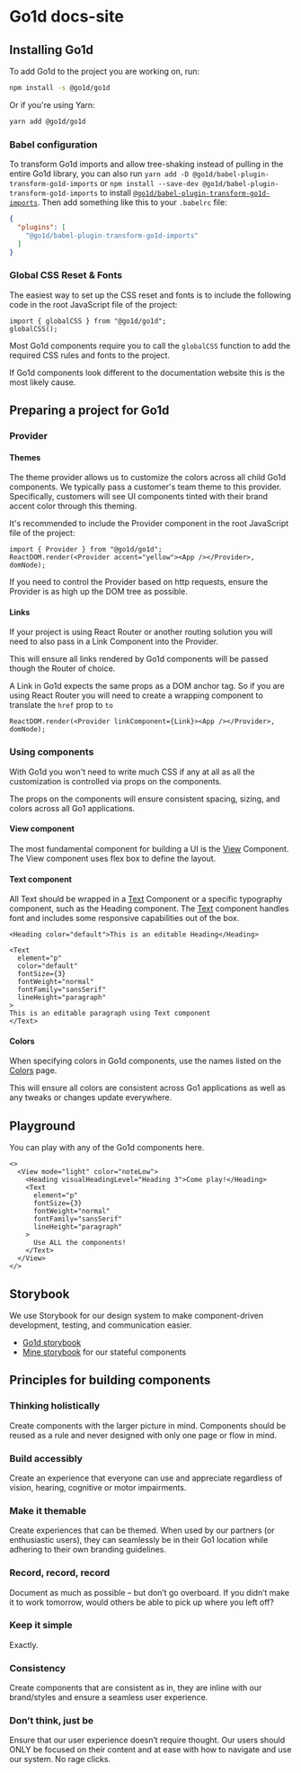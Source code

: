 # Go1d docs-site

## Installing Go1d

To add Go1d to the project you are working on, run:

```bash
npm install -s @go1d/go1d
```

Or if you're using Yarn:

```bash
yarn add @go1d/go1d
```

### Babel configuration

To transform Go1d imports and allow tree-shaking instead of pulling in the entire Go1d library, you can also run `yarn add -D @go1d/babel-plugin-transform-go1d-imports` or `npm install --save-dev @go1d/babel-plugin-transform-go1d-imports` to install [`@go1d/babel-plugin-transform-go1d-imports`](https://www.npmjs.com/package/@go1d/babel-plugin-transform-go1d-imports). Then add something like this to your `.babelrc` file:

```json
{
  "plugins": [
    "@go1d/babel-plugin-transform-go1d-imports"
  ]
}
```

### Global CSS Reset & Fonts

The easiest way to set up the CSS reset and fonts is to include the following code in the root JavaScript file of the project:

```
import { globalCSS } from "@go1d/go1d";
globalCSS();
```

Most Go1d components require you to call the `globalCSS` function to add the required CSS rules and fonts to the project.

If Go1d components look different to the documentation website this is the most likely cause.

## Preparing a project for Go1d

### Provider

#### Themes

The theme provider allows us to customize the colors across all child Go1d components. We typically pass a customer's team theme to this provider. Specifically, customers will see UI components tinted with their brand accent color through this theming.

It's recommended to include the Provider component in the root JavaScript file of the project:

```
import { Provider } from "@go1d/go1d";
ReactDOM.render(<Provider accent="yellow"><App /></Provider>, domNode);
```

If you need to control the Provider based on http requests, ensure the Provider is as high up the DOM tree as possible.

#### Links

If your project is using React Router or another routing solution you will need to also pass in a Link Component into the Provider.

This will ensure all links rendered by Go1d components will be passed though the Router of choice.

A Link in Go1d expects the same props as a DOM anchor tag. So if you are using React Router you will need to create a wrapping component to translate the `href` prop to `to`

```
ReactDOM.render(<Provider linkComponent={Link}><App /></Provider>, domNode);
```

### Using components

With Go1d you won't need to write much CSS if any at all as all the customization is controlled via props on the components.

The props on the components will ensure consistent spacing, sizing, and colors across all Go1 applications.

#### View component

The most fundamental component for building a UI is the [View](https://go1d.go1.com/storybook/?path=/docs/view--basic-usage) Component. The View component uses flex box to define the layout.

#### Text component

All Text should be wrapped in a [Text](https://go1d.go1.com/storybook/?path=/docs/text--unstyled-text) Component or a specific typography component, such as the Heading component. The [Text](https://go1d.go1.com/storybook/?path=/docs/text--unstyled-text) component handles font and includes some responsive capabilities out of the box.

```react-inline
<Heading color="default">This is an editable Heading</Heading>
```

```react-inline
<Text
  element="p"
  color="default"
  fontSize={3}
  fontWeight="normal"
  fontFamily="sansSerif"
  lineHeight="paragraph"
>
This is an editable paragraph using Text component
</Text>
```

#### Colors

When specifying colors in Go1d components, use the names listed on the [Colors](https://go1d.go1.com/storybook/?path=/docs/color) page.

This will ensure all colors are consistent across Go1 applications as well as any tweaks or changes update everywhere.

## Playground

You can play with any of the Go1d components here.

```react-inline
<>
  <View mode="light" color="noteLow">
    <Heading visualHeadingLevel="Heading 3">Come play!</Heading>
    <Text
      element="p"
      fontSize={3}
      fontWeight="normal"
      fontFamily="sansSerif"
      lineHeight="paragraph"
    >
      Use ALL the components!
    </Text>
  </View>
</>
```


## Storybook

We use Storybook for our design system to make component-driven development, testing, and communication easier.

- [Go1d storybook](https://go1d.go1.com/storybook/?path=/docs/overview--page)
- [Mine storybook](https://go1d.pages.go1.co/mine/) for our stateful components

## Principles for building components

### Thinking holistically

Create components with the larger picture in mind. Components should be reused as a rule and never designed with only one page or flow in mind.

### Build accessibly

Create an experience that everyone can use and appreciate regardless of vision, hearing, cognitive or motor impairments.

### Make it themable

Create experiences that can be themed. When used by our partners (or enthusiastic users), they can seamlessly be in their Go1 location while adhering to their own branding guidelines.

### Record, record, record

Document as much as possible – but don’t go overboard. If you didn’t make it to work tomorrow, would others be able to pick up where you left off?

### Keep it simple

Exactly.

### Consistency

Create components that are consistent as in, they are inline with our brand/styles and ensure a seamless user experience.

### Don’t think, just be

Ensure that our user experience doesn’t require thought. Our users should ONLY be focused on their content and at ease with how to navigate and use our system. No rage clicks.

